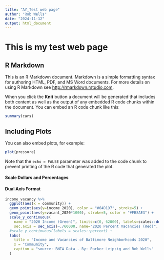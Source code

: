 ```yaml
---
title: "AY_Test web page"
author: "Rob Wells"
date: "2024-11-12"
output: html_document
---
```


# This is my test web page

## R Markdown

This is an R Markdown document. Markdown is a simple formatting syntax for authoring HTML, PDF, and MS Word documents. For more details on using R Markdown see <http://rmarkdown.rstudio.com>.

When you click the **Knit** button a document will be generated that includes both content as well as the output of any embedded R code chunks within the document. You can embed an R code chunk like this:

```r
summary(cars)
```

## Including Plots

You can also embed plots, for example:

```r
plot(pressure)
```

Note that the `echo = FALSE` parameter was added to the code chunk to prevent printing of the R code that generated the plot.

#### Scale Dollars and Percentages

#### Dual Axis Format

```r
income_vacancy %>% 
  ggplot(aes(x = community)) +
  geom_point(aes(y=income_2020), color = "#64D197", stroke=5) +
  geom_point(aes(y=vacant_2020*1000), stroke=5, color = "#FB8AE3") +
  scale_y_continuous(
    name = "2020 Income (Green)", limits=c(0, 62000), labels=scales::dollar_format(),
    sec.axis = sec_axis(~./60000, name="2020 Percent Vacancies (Red)", labels = scales::percent))+
  #scale_y_continuous(labels = scales::percent) +
  labs(
    title = "Income and Vacancies of Baltimore Neighborhoods 2020",
    x = "Community",
    caption = "source: BNIA Data - By: Parker Leipzig and Rob Wells"
  )
```


